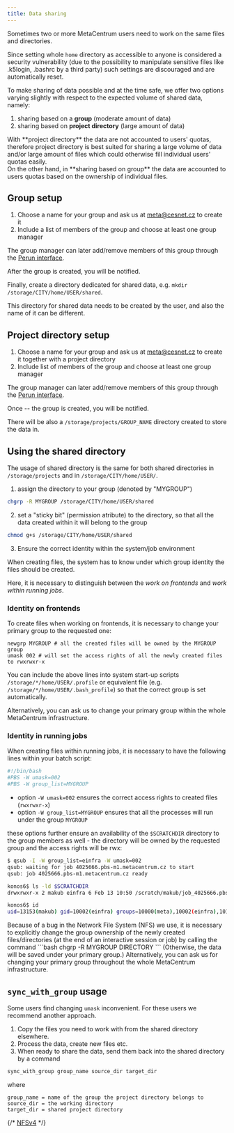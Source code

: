 ```yaml
---
title: Data sharing
---
```

Sometimes two or more MetaCentrum users need to work on the same files and directories.

Since setting whole `home` directory as accessible to anyone is considered a security vulnerability (due to the possibility to manipulate sensitive files like .k5login, .bashrc by a third party) such settings are discouraged and are automatically reset.

To make sharing of data possible and at the time safe, we offer two options varying slightly with respect to the expected volume of shared data, namely:

1. sharing based on a **group** (moderate amount of data)
2. sharing based on **project directory** (large amount of data)

<Callout type="info" title="What is the difference between *group* and *project directory*?">
With **project directory** the data are not accounted to users' quotas, therefore project directory is best suited for sharing a large volume of data and/or large amount of files which could otherwise fill individual users' quotas easily.<br/> On the other hand, in **sharing based on group** the data are accounted to users quotas based on the ownership of individual files. 
</Callout>

## Group setup

1. Choose a name for your group and ask us at meta@cesnet.cz to create it
2. Include a list of members of the group and choose at least one group manager

The group manager can later add/remove members of this group through the [Perun interface](../access/perun).

After the group is created, you will be notified.

Finally, create a directory dedicated for shared data, e.g. `mkdir /storage/CITY/home/USER/shared`.

<Callout type="info" title="Note">
This directory for shared data needs to be created by the user, and also the name of it can be different.
</Callout>

## Project directory setup 

1. Choose a name for your group and ask us at meta@cesnet.cz to create it together with a project directory
2. Include list of members of the group and choose at least one group manager

The group manager can later add/remove members of this group through the [Perun interface](../access/perun).

Once --  the group is created, you will be notified.

There will be also a `/storage/projects/GROUP_NAME` directory created to store the data in.

## Using the shared directory

The usage of shared directory is the same for both shared directories in `/storage/projects` and in `/storage/CITY/home/USER/`.

1. assign the directory to your group (denoted by "MYGROUP")
```bash
chgrp -R MYGROUP /storage/CITY/home/USER/shared
```
2. set a "sticky bit" (permission atribute) to the directory, so that all the data created within it will belong to the group
```bash
chmod g+s /storage/CITY/home/USER/shared
```
3. Ensure the correct identity within the system/job environment

When creating files, the system has to know under which group identity the files should be created.

Here, it is necessary to distinguish between the *work on frontends* and *work within running jobs*.

### Identity on frontends

To create files when working on frontends, it is necessary to change your primary group to the requested one:
```
newgrp MYGROUP # all the created files will be owned by the MYGROUP group
umask 002 # will set the access rights of all the newly created files to rwxrwxr-x
```
You can include the above lines into system start-up scripts `/storage/*/home/USER/.profile` or equivalent file (e.g. `/storage/*/home/USER/.bash_profile`) so that the correct group is set automatically.
           
Alternatively, you can ask us to change your primary group within the whole MetaCentrum infrastructure.

### Identity in running jobs

When creating files within running jobs, it is necessary to have the following lines within your batch script:

```bash
#!/bin/bash
#PBS -W umask=002
#PBS -W group_list=MYGROUP
```
- option `-W umask=002` ensures the correct access rights to created files (`rwxrwxr-x`)
- option `-W group_list=MYGROUP` ensures that all the processes will run under the group `MYGROUP`

these options further ensure an availability of the `$SCRATCHDIR` directory to the group members as well - the directory will be owned by the requested group and the access rights will be rwx:

```bash
$ qsub -I -W group_list=einfra -W umask=002
qsub: waiting for job 4025666.pbs-m1.metacentrum.cz to start
qsub: job 4025666.pbs-m1.metacentrum.cz ready

konos6$ ls -ld $SCRATCHDIR
drwxrwxr-x 2 makub einfra 6 Feb 13 10:50 /scratch/makub/job_4025666.pbs-m1.metacentrum.cz

konos6$ id
uid=13153(makub) gid=10002(einfra) groups=10000(meta),10002(einfra),10100(storage)
```

<Callout  type="warn" title="Warning">
Because of a bug in the Network File System (NFS) we use, it is necessary to explicitly change the group ownership of the newly created files/directories (at the end of an interactive session or job) by calling the command
</Callout>
```bash
chgrp -R MYGROUP DIRECTORY
```
(Otherwise, the data will be saved under your primary group.) Alternatively, you can ask us for changing your primary group throughout the whole MetaCentrum infrastructure.

## `sync_with_group` usage

Some users find changing `umask` inconvenient. For these users we recommend another approach.

1. Copy the files you need to work with from the shared directory elsewhere.
2. Process the data, create new files etc.
3. When ready to share the data, send them back into the shared directory by a command

```bash
sync_with_group group_name source_dir target_dir 
```
where
```
group_name = name of the group the project directory belongs to
source_dir = the working directory
target_dir = shared project directory
```
{/*
[NFSv4](https://wiki.metacentrum.cz/wiki/Access_Control_Lists_on_NFSv4)
*/}
